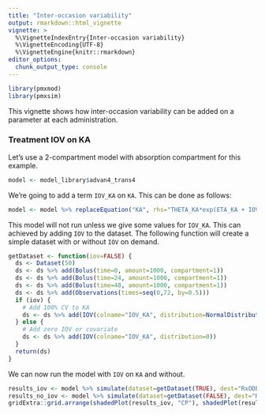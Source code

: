 ```yaml
---
title: "Inter-occasion variability"
output: rmarkdown::html_vignette
vignette: >
  %\VignetteIndexEntry{Inter-occasion variability}
  %\VignetteEncoding{UTF-8}
  %\VignetteEngine{knitr::rmarkdown}
editor_options: 
  chunk_output_type: console
---
```


```r
library(pmxmod)
library(pmxsim)
```

This vignette shows how inter-occasion variability can be added on a parameter at each administration.

### Treatment IOV on KA

Let's use a 2-compartment model with absorption compartment for this example.

```r
model <- model_library$advan4_trans4
```

We're going to add a term `IOV_KA` on `KA`. This can be done as follows:

```r
model <- model %>% replaceEquation("KA", rhs="THETA_KA*exp(ETA_KA + IOV_KA)")
```

This model will not run unless we give some values for `IOV_KA`. This can achieved by adding `IOV` to the dataset.
The following function will create a simple dataset with or without `IOV` on demand.

```r
getDataset <- function(iov=FALSE) {
  ds <- Dataset(50)
  ds <- ds %>% add(Bolus(time=0, amount=1000, compartment=1))
  ds <- ds %>% add(Bolus(time=24, amount=1000, compartment=1))
  ds <- ds %>% add(Bolus(time=48, amount=1000, compartment=1))
  ds <- ds %>% add(Observations(times=seq(0,72, by=0.5)))
  if (iov) {
    # Add 100% CV to KA
    ds <- ds %>% add(IOV(colname="IOV_KA", distribution=NormalDistribution(mean=0, sd=1)))
  } else {
    # Add zero IOV or covariate
    ds <- ds %>% add(IOV(colname="IOV_KA", distribution=0))
  }
  return(ds)
}
```

We can now run the model with `IOV` on `KA` and without.

```r
results_iov <- model %>% simulate(dataset=getDataset(TRUE), dest="RxODE", seed=1)
results_no_iov <- model %>% simulate(dataset=getDataset(FALSE), dest="RxODE", seed=1)
gridExtra::grid.arrange(shadedPlot(results_iov, "CP"), shadedPlot(results_no_iov, "CP"), nrow=1)
```
